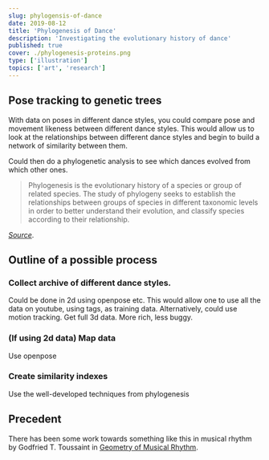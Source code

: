 ```yaml
---
slug: phylogensis-of-dance
date: 2019-08-12
title: 'Phylogenesis of Dance'
description: 'Investigating the evolutionary history of dance'
published: true
cover: ./phylogenesis-proteins.png
type: ['illustration']
topics: ['art', 'research']
---
```


## Pose tracking to genetic trees

With data on poses in different dance styles, you could compare pose and movement likeness between different dance styles. This would allow us to look at the relationships between different dance styles and begin to build a network of similarity between them.

Could then do a phylogenetic analysis to see which dances evolved from which other ones.

> Phylogenesis is the evolutionary history of a species or group of related species.
> The study of phylogeny seeks to establish the relationships between groups of species in different taxonomic levels in order to better understand their evolution, and classify species according to their relationship.

*[Source](http://www.futura-sciences.us/dico/d/biology-phylogenesis-50001832/)*.

## Outline of a possible process

### Collect archive of different dance styles.

Could be done in 2d using openpose etc. This would allow one to use all the data on youtube, using tags, as training data.
Alternatively, could use motion tracking. Get full 3d data. More rich, less buggy.

### (If using 2d data) Map data

Use openpose

### Create similarity indexes

Use the well-developed techniques from phylogenesis

## Precedent

There has been some work towards something like this in musical rhythm by Godfried T. Toussaint in [Geometry of Musical Rhythm](https://www.worldcat.org/title/geometry-of-musical-rhythm-what-makes-a-good-rhythm-good-second-edition/).
